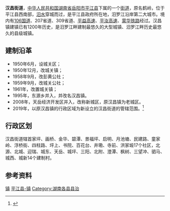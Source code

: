 {{中国乡级行政区<!---乡级行政区专用模板--->
|行政区全称 = 汉昌街道
|景观照片文件名 = 
|景观照片描述 = 
|位置图文件名 = 
|位置图描述 = 
|汉语拼音 = 
|通用拼音 = 
|上级行政区 = [[湖南省|湖南省]][[岳阳市|岳阳市]][[平江县|平江县]]
|行政区类别 = 街道
|行政区划代码 = 430626100
|建置时间 = 809年
|政府驻地 = 南街
|地理坐标 = 
|毗邻 = 
|行政区划 = 30
|村委会 = 14
|居委会 = 16
|总面积 = 75平方公里
|户籍人口 = 5.4万
|户籍人口年份 = 
|常住人口 = 
|常住人口年份 = 
|人口密度 = 
|GDP = 
|GDP年份 = 
|邮政编码 =  
|电话区号 = 
|时区 = UTC+8（[[东八区|东八区]]）
|官方网站 = 
|网站名称 = 
}}
'''汉昌街道'''，[[中华人民共和国|中华人民共和国]][[湖南省|湖南省]][[岳阳市|岳阳市]][[平江县|平江县]]下属的一个[[街道|街道]]，原名鹤岭，位于平江县西南部，[[汨水|汨水]]穿城而过，是平江县政府所在地，汨罗江沿岸第二大城市。境内有[[106国道|106国道]]、207省道、309省道、[[平益高速|平益高速]]、[[平汝高速|平汝高速]]、[[蒙华铁路|蒙华铁路]]经过。汉昌镇建镇已有1200年历史，是汨罗江畔建制最悠久的大型城镇、汨罗江畔历史最悠久的县级城镇。

==建制沿革==
*1950年6月，设城关区；
*1950年12月，改城关镇；
*1958年9月，改彭黄公社；
*1959年9月，改城关公社；
*1961年，改置城关镇；
*1995年，东源乡并入，并改名汉昌镇。
*2008年，天岳经济开发区并入，改称新城区，原汉昌镇为老城区。
*2019年，以原汉昌镇的行政区域为新设立的汉昌街道的管辖范围。<ref>{{Cite web|title=平江县部分行政区划调整社会稳定性风险评估 公众参与信息公示|url=http://www.pingjiang.gov.cn/35048/35049/34997/35181/35188/content_1461287.html|accessdate=2020-06-16|work=www.pingjiang.gov.cn|archive-date=2020-06-13|archive-url=https://web.archive.org/web/20200613082059/http://www.pingjiang.gov.cn/35048/35049/34997/35181/35188/content_1461287.html|dead-url=no}}</ref>

==行政区划==
汉昌街道辖首家坪、画桥、金华、碧潭、景福坪、启明、月池塘、民建路、童家岭、浮桥街、四柱路、坪上、书院、百花台、井墈、寺前、洪家塅17个社区，北源、北城、迎瑞、城东、天岳、城坪、三阳、北附、澄潭、枫树、三望冲、驷马、城西、城新14个建制村。

==参考资料==
{{reflist}}
{{湖南小作品}}
{{平江县行政区划}}

[[Category:平江县行政区划|镇]]
[[Category:岳阳乡镇|平江县-镇]]
[[Category:湖南各县县治|Category:湖南各县县治]]